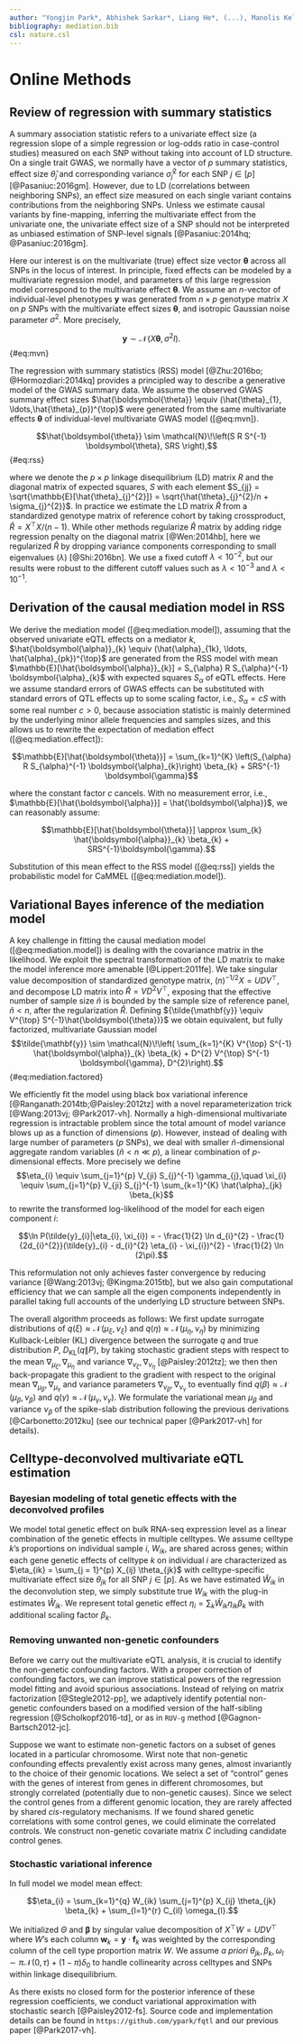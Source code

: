 ```yaml
---
author: "Yongjin Park*, Abhishek Sarkar*, Liang He*, (...), Manolis Kellis*"
bibliography: mediation.bib
csl: nature.csl
---
```


# Online Methods

## Review of regression with summary statistics {-}

A summary association statistic refers to a univariate effect size (a
regression slope of a simple regression or log-odds ratio in
case-control studies) measured on each SNP without taking into account
of LD structure.  On a single trait GWAS, we normally have a vector of
$p$ summary statistics, effect size $\hat{\theta}_{j}$ and
corresponding variance $\hat{\sigma}^{2}_{j}$ for each SNP $j\in[p]$
[@Pasaniuc:2016gm].  However, due to LD (correlations between
neighboring SNPs), an effect size measured on each single variant
contains contributions from the neighboring SNPs.  Unless we estimate
causal variants by fine-mapping, inferring the multivariate effect
from the univariate one, the univariate effect size of a SNP should
not be interpreted as unbiased estimation of SNP-level signals
[@Pasaniuc:2014hq; @Pasaniuc:2016gm].

Here our interest is on the multivariate (true) effect size vector
$\boldsymbol{\theta}$ across all SNPs in the locus of interest.  In
principle, fixed effects can be modeled by a multivariate regression
model, and parameters of this large regression model correspond to the
multivariate effect $\boldsymbol{\theta}$.  We assume an $n$-vector of
individual-level phenotypes $\mathbf{y}$ was generated from
$n\times{p}$ genotype matrix $X$ on $p$ SNPs with the multivariate
effect sizes $\boldsymbol{\theta}$, and isotropic Gaussian noise
parameter $\sigma^{2}$.  More precisely,

$$\mathbf{y} \sim \mathcal{N}\!\left(X \boldsymbol{\theta}, \sigma^{2}I\right).$$ {#eq:mvn}

The regression with summary statistics (RSS) model [@Zhu:2016bo;
@Hormozdiari:2014kq] provides a principled way to describe a
generative model of the GWAS summary data.  We assume the observed
GWAS summary effect sizes $\hat{\boldsymbol{\theta}} \equiv
(\hat{\theta}_{1}, \ldots,\hat{\theta}_{p})^{\top}$ were generated
from the same multivariate effects $\boldsymbol{\theta}$ of
individual-level multivariate GWAS model ([@eq:mvn]).

$$\hat{\boldsymbol{\theta}} \sim \mathcal{N}\!\left(S R S^{-1} \boldsymbol{\theta}, SRS \right),$$ {#eq:rss}

where we denote the ${p{\times}p}$ linkage disequilibrium (LD) matrix
$R$ and the diagonal matrix of expected squares, $S$ with each element
$S_{jj} = \sqrt{\mathbb{E}[\hat{\theta}_{j}^{2}]} =
\sqrt{\hat{\theta}_{j}^{2}/n + \sigma_{j}^{2}}$.  In practice we
estimate the LD matrix $\hat{R}$ from a standardized genotype matrix
of reference cohort by taking crossproduct, $\hat{R}=X^{\top}X/(n-1)$.
While other methods regularize $\hat{R}$ matrix by adding ridge
regression penalty on the diagonal matrix [@Wen:2014hb], here we
regularized $\hat{R}$ by dropping variance components corresponding to
small eigenvalues ($\lambda$) [@Shi:2016bn].  We use a fixed cutoff
$\lambda < 10^{-2}$, but our results were robust to the different
cutoff values such as $\lambda < 10^{-3}$ and $\lambda < 10^{-1}$.

## Derivation of the causal mediation model in RSS{-}

We derive the mediation model ([@eq:mediation.model]), assuming that
the observed univariate eQTL effects on a mediator $k$,
$\hat{\boldsymbol{\alpha}}_{k} \equiv (\hat{\alpha}_{1k}, \ldots,
\hat{\alpha}_{pk})^{\top}$ are generated from the RSS model with mean
$\mathbb{E}[\hat{\boldsymbol{\alpha}}_{k}] = S_{\alpha} R
S_{\alpha}^{-1} \boldsymbol{\alpha}_{k}$ with expected squares
$S_{\alpha}$ of eQTL effects.  Here we assume standard errors of GWAS
effects can be substituted with standard errors of QTL effects up to
some scaling factor, i.e., $S_{\alpha} = cS$ with some real number $c
> 0$, because association statistic is mainly determined by the
underlying minor allele frequencies and samples sizes, and this allows
us to rewrite the expectation of mediation effect
([@eq:mediation.effect]):

<!-- = SRS^{-1}\left(\sum_{k=1}^{K} \boldsymbol{\alpha}_{k} \beta_{k} + \boldsymbol{\gamma}\right) -->

$$\mathbb{E}[\hat{\boldsymbol{\theta}}] = \sum_{k=1}^{K} \left(S_{\alpha} R S_{\alpha}^{-1} \boldsymbol{\alpha}_{k}\right) \beta_{k} + SRS^{-1} \boldsymbol{\gamma}$$

where the constant factor $c$ cancels.  With no measurement error,
i.e., $\mathbb{E}[\hat{\boldsymbol{\alpha}}] =
\hat{\boldsymbol{\alpha}}$, we can reasonably assume:

$$\mathbb{E}[\hat{\boldsymbol{\theta}}] \approx \sum_{k} \hat{\boldsymbol{\alpha}}_{k} \beta_{k} + SRS^{-1}\boldsymbol{\gamma}.$$

Substitution of this mean effect to the RSS model ([@eq:rss]) yields
the probabilistic model for CaMMEL ([@eq:mediation.model]).


## Variational Bayes inference of the mediation model {-}

A key challenge in fitting the causal mediation model
([@eq:mediation.model]) is dealing with the covariance matrix in the
likelihood. We exploit the spectral transformation of the LD matrix to
make the model inference more amenable [@Lippert:2011fe].  We take
singular value decomposition of standardized genotype matrix,
$(n)^{-1/2}X = U D V^{\top}$, and decompose LD matrix into $\hat{R} =
V D^{2} V^{\top}$, exposing that the effective number of sample size
$\tilde{n}$ is bounded by the sample size of reference panel,
$\tilde{n} < n$, after the regularization $\hat{R}$.  Defining
${\tilde{\mathbf{y}} \equiv V^{\top} S^{-1}\hat{\boldsymbol{\theta}}}$
we obtain equivalent, but fully factorized, multivariate Gaussian
model $$\tilde{\mathbf{y}} \sim \mathcal{N}\!\left( \sum_{k=1}^{K}
V^{\top} S^{-1} \hat{\boldsymbol{\alpha}}_{k} \beta_{k} + D^{2}
V^{\top} S^{-1} \boldsymbol{\gamma}, D^{2}\right).$$
{#eq:mediation.factored}

We efficiently fit the model using black box variational inference
[@Ranganath:2014tb;@Paisley:2012tz] with a novel reparameterization
trick [@Wang:2013vj; @Park2017-vh].  Normally a high-dimensional
multivariate regression is intractable problem since the total amount
of model variance blows up as a function of dimensions ($p$).
However, instead of dealing with large number of parameters ($p$
SNPs), we deal with smaller $\tilde{n}$-dimensional aggregate random
variables ($\tilde{n} < n \ll p$), a linear combination of
$p$-dimensional effects.  More precisely we define $$\eta_{i} \equiv
\sum_{j=1}^{p} V_{ji} S_{j}^{-1} \gamma_{j},\quad \xi_{i} \equiv
\sum_{j=1}^{p} V_{ji} S_{j}^{-1} \sum_{k=1}^{K} \hat{\alpha}_{jk}
\beta_{k}$$ to rewrite the transformed log-likelihood of the model for
each eigen component $i$: 

$$\ln P(\tilde{y}_{i}|\eta_{i}, \xi_{i})
= - \frac{1}{2} \ln d_{i}^{2}
- \frac{1}{2d_{i}^{2}}(\tilde{y}_{i} - d_{i}^{2} \eta_{i} - \xi_{i})^{2} - \frac{1}{2} \ln (2\pi).$$

This reformulation not only achieves faster convergence by reducing
variance [@Wang:2013vj; @Kingma:2015tb], but we also gain
computational efficiency that we can sample all the eigen components
independently in parallel taking full accounts of the underlying LD
structure between SNPs.

The overall algorithm proceeds as follows: We first update surrogate
distributions of $q(\xi)\approx\mathcal{N}\!\left(\mu_{\xi},
\nu_{\xi}\right)$ and
$q(\eta)\approx\mathcal{N}\!\left(\mu_{\eta},\nu_{\eta}\right)$ by
minimizing Kullback-Leibler (KL) divergence between the surrogate $q$
and true distribution $P$, $D_{\mathsf{KL}}(q\|P)$, by taking
stochastic gradient steps with respect to the mean
$\nabla_{\mu_{\xi}}, \nabla_{\mu_{\eta}}$ and variance
$\nabla_{\nu_{\xi}},\nabla_{\nu_{\eta}}$ [@Paisley:2012tz]; we then
then back-propagate this gradient to the gradient with respect to the
original mean $\nabla_{\mu_{\beta}},\nabla_{\mu_{\gamma}}$ and
variance parameters $\nabla_{\nu_{\beta}},\nabla_{\nu_{\gamma}}$ to
eventually find $q(\beta)\approx\mathcal{N}\!\left(\mu_{\beta},
\nu_{\beta}\right)$ and $q(\gamma) \approx
\mathcal{N}\!\left(\mu_{\gamma}, \nu_{\gamma}\right)$.  We formulate
the variational mean $\mu_{\beta}$ and variance $\nu_{\beta}$ of the
spike-slab distribution following the previous derivations
[@Carbonetto:2012ku] (see our technical paper [@Park2017-vh] for
details).



## Celltype-deconvolved multivariate eQTL estimation

### Bayesian modeling of total genetic effects with the deconvolved profiles

We model total genetic effect on bulk RNA-seq expression level as a
linear combination of the genetic effects in multiple celltypes.  We
assume celltype $k$'s proportions on individual sample $i$, $W_{ik}$,
are shared across genes; within each gene genetic effects of celltype
$k$ on individual $i$ are characterized as $\eta_{ik} = \sum_{j =
1}^{p} X_{ij} \theta_{jk}$ with celltype-specific multivariate effect
size $\theta_{jk}$ for all SNP $j \in [p]$.  As we have estimated
$\hat{W}_{ik}$ in the deconvolution step, we simply substitute true
$W_{ik}$ with the plug-in estimates $\hat{W}_{ik}$.  We represent
total genetic effect $\eta_{i} = \sum_{k} \hat{W}_{ik} \eta_{ik}
\beta_{k}$ with additional scaling factor $\beta_{k}$.

### Removing unwanted non-genetic confounders

Before we carry out the multivariate eQTL analysis, it is crucial to
identify the non-genetic confounding factors.  With a proper
correction of confounding factors, we can improve statistical powers
of the regression model fitting and avoid spurious associations.
Instead of relying on matrix factorization [@Stegle2012-pp], we
adaptively identify potential non-genetic confounders based on a
modified version of the half-sibling regression [@Scholkopf2016-td],
or as in `RUV-g` method [@Gagnon-Bartsch2012-jc].

Suppose we want to estimate non-genetic factors on a subset of genes
located in a particular chromosome.  Wirst note that non-genetic
confounding effects prevalently exist across many genes, almost
invariantly to the choice of their genomic locations.  We select a set
of "control" genes with the genes of interest from genes in different
chromosomes, but strongly correlated (potentially due to non-genetic
causes).  Since we select the control genes from a different genomic
location, they are rarely affected by shared _cis_-regulatory
mechanisms.  If we found shared genetic correlations with some control
genes, we could eliminate the correlated controls.  We construct
non-genetic covariate matrix $C$ including candidate control genes.

### Stochastic variational inference

In full model we model mean effect:

$$\eta_{i} = \sum_{k=1}^{q} W_{ik} \sum_{j=1}^{p} X_{ij} \theta_{jk} \beta_{k} + \sum_{l=1}^{r} C_{il} \omega_{l}.$$

We initialized $\Theta$ and $\boldsymbol{\beta}$ by singular value
decomposition of $X^{\top} W = U D V^{\top}$ where $W$'s each column
$\mathbf{w}_{k} = \mathbf{y} \cdot \mathbf{f}_{k}$ was weighted by the
corresponding column of the cell type proportion matrix $W$.  We
assume _a priori_ $\theta_{jk}, \beta_{k}, \omega_{l} \sim \pi
\mathcal{N}\!\left(0, \tau\right) + (1-\pi) \delta_{0}$ to handle
collinearity across celltypes and SNPs within linkage disequilibrium.

As there exists no closed form for the posterior inference of these
regression coefficients, we conduct variational approximation with
stochastic search [@Paisley2012-fs].  Source code and implementation
details can be found in `https://github.com/ypark/fqtl` and our
previous paper [@Park2017-vh].
